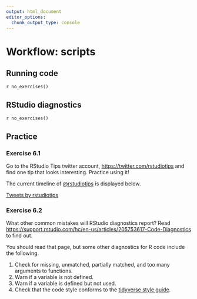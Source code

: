 ```yaml
---
output: html_document
editor_options:
  chunk_output_type: console
---
```


# Workflow: scripts

## Running code

`r no_exercises()`

## RStudio diagnostics

`r no_exercises()`

## Practice

### Exercise 6.1 {.unnumbered .exercise data-number="6.1"}

<div class="question">

Go to the RStudio Tips twitter account, <https://twitter.com/rstudiotips> and find one tip that looks interesting. 
Practice using it!

</div>

<div class="answer">

The current timeline of [\@rstudiotips](https://twitter.com/rstudiotips) is displayed below.

<a class="twitter-timeline" href="https://twitter.com/rstudiotips?ref_src=twsrc%5Etfw"> Tweets by rstudiotips</a> 
<script async src="https://platform.twitter.com/widgets.js" charset="utf-8"></script>

</div>

### Exercise 6.2 {.unnumbered .exercise data-number="6.2"}

<div class="question">

What other common mistakes will RStudio diagnostics report?
Read <https://support.rstudio.com/hc/en-us/articles/205753617-Code-Diagnostics> to find out.

</div>

<div class="answer">

You should read that page, but some other diagnostics for R code include the following.

1.  Check for missing, unmatched, partially matched, and too many arguments to functions.
1.  Warn if a variable is not defined.
1.  Warn if a variable is defined but not used.
1.  Check that the code style conforms to the [tidyverse style guide](http://adv-r.had.co.nz/Style.html).

</div>
